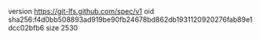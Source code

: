 version https://git-lfs.github.com/spec/v1
oid sha256:f4d0bb508893ad919be90fb24678bd862db1931120920276fab89e1dcc02bfb6
size 2530
